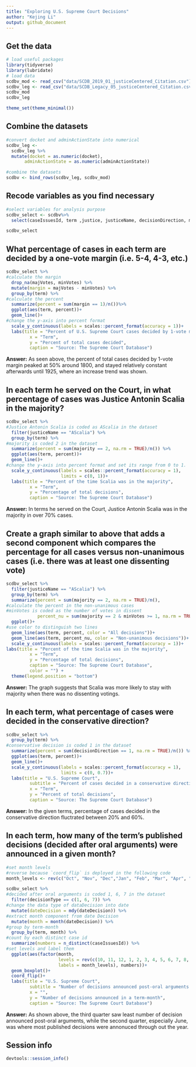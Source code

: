 ```yaml
---
title: "Exploring U.S. Supreme Court Decisions"
author: "Kejing Li"
output: github_document
---
```


## Get the data

```r
# load useful packages
library(tidyverse)
library(lubridate)
# load data
scdbv_mod <- read_csv("data/SCDB_2019_01_justiceCentered_Citation.csv")
scdbv_leg <- read_csv("data/SCDB_Legacy_05_justiceCentered_Citation.csv")
scdbv_mod
scdbv_leg

theme_set(theme_minimal())
```

## Combine the datasets

```r
#convert docket and adminActionState into numerical 
scdbv_leg <- 
  scdbv_leg %>%
  mutate(docket = as.numeric(docket),
       adminActionState = as.numeric(adminActionState)) 

#combine the datasets
scdbv <- bind_rows(scdbv_leg, scdbv_mod)
```

## Recode variables as you find necessary

```r
#select variables for analysis purpose 
scdbv_select <- scdbv%>% 
  select(caseIssuesId, term ,justice, justiceName, decisionDirection, majVotes, minVotes, majority, chief, dateDecision, decisionType)

scdbv_select
```

## What percentage of cases in each term are decided by a one-vote margin (i.e. 5-4, 4-3, etc.)

```r
scdbv_select %>%
#calculate the margin
  drop_na(majVotes, minVotes) %>%
  mutate(margin = majVotes - minVotes) %>%
  group_by(term) %>% 
#calculate the percent
  summarize(percent = sum(margin == 1)/n())%>%
  ggplot(aes(term, percent))+
  geom_line()+
#change the y-axis into percent format
  scale_y_continuous(labels = scales::percent_format(accuracy = 1))+
  labs(title = "Percent of U.S. Supreme Court cases decided by 1-vote margin",
         x = "Term", 
         y = "Percent of total cases decided",
         caption = "Source: The Supreme Court Database")  

```

__Answer:__ As seen above, the percent of total cases decided by 1-vote margin peaked at 50% around 1800, and stayed relatively constant afterwards until 1925, where an increase trend was shown. 


## In each term he served on the Court, in what percentage of cases was Justice Antonin Scalia in the majority?

```r
scdbv_select %>%
#Justice Antonin Scalia is coded as AScalia in the dataset
  filter(justiceName == "AScalia") %>%
  group_by(term) %>%
#majority is coded 2 in the dataset 
  summarize(percent = sum(majority == 2, na.rm = TRUE)/n()) %>%
  ggplot(aes(term, percent))+
  geom_line()+
#change the y-axis into percent format and set its range from 0 to 1.
  scale_y_continuous(labels = scales::percent_format(accuracy = 1), 
                     limits = c(0, 1))+
  labs(title = "Percent of the time Scalia was in the majority",
         x = "Term", 
         y = "Percentage of total decisions",
         caption = "Source: The Supreme Court Database") 

```

__Answer:__ In terms he served on the Court, Justice Antonin Scalia was in the majority in over 70% cases.

## Create a graph similar to above that adds a second component which compares the percentage for all cases versus non-unanimous cases (i.e. there was at least one dissenting vote)

```r
scdbv_select %>%
  filter(justiceName == "AScalia") %>%
  group_by(term) %>%
  summarize(percent = sum(majority == 2, na.rm = TRUE)/n(),
#calculate the percent in the non-unanimous cases
#minVotes is coded as the number of votes in dissent
            percent_nu = sum(majority == 2 & minVotes >= 1, na.rm = TRUE)/sum(minVotes >= 1)) %>%
  ggplot()+
#use color to distinguish two lines 
  geom_line(aes(term, percent, color = "All decisions"))+
  geom_line(aes(term, percent_nu, color = "Non-unanimous decisions"))+
  scale_y_continuous(labels = scales::percent_format(accuracy = 1))+
labs(title = "Percent of the time Scalia was in the majority",
         x = "Term", 
         y = "Percentage of total decisions",
         caption = "Source: The Supreme Court Database",
         color = "") +
  theme(legend.position = "bottom")

```

__Answer:__ The graph suggests that Scalia was more likely to stay with majority when there was no dissenting votings. 

## In each term, what percentage of cases were decided in the conservative direction?

```r
scdbv_select %>%
  group_by(term) %>%
#conservative decision is coded 1 in the dataset
  summarize(percent = sum(decisionDirection == 1, na.rm = TRUE)/n()) %>%
  ggplot(aes(term, percent))+
  geom_line()+
  scale_y_continuous(labels = scales::percent_format(accuracy = 1),
                     limits = c(0, 0.7))+
  labs(title = "U.S. Supreme Court",
         subtitle = "Percent of cases decided in a conservative direction",
         x = "Term", 
         y = "Percent of total decisions",
         caption = "Source: The Supreme Court Database")

```

__Answer:__ In the given terms, percentage of cases decided in the conservative direction fluctrated between 20% and 60%.


## In each term, how many of the term's published decisions (decided after oral arguments) were announced in a given month?

```r
#set month levels
#reverse because `coord_flip` is deployed in the following code
month_levels <- rev(c("Oct", "Nov", "Dec","Jan", "Feb", "Mar", "Apr", "May", "Jun", "Jul", "Aug", "Sep"))

scdbv_select %>%
#decided after oral arguments is coded 1, 6, 7 in the dataset 
  filter(decisionType == c(1, 6, 7)) %>%
#change the data type of dataDecision into date
  mutate(dateDecision = mdy(dateDecision)) %>%
#extract month component from date Decision
  mutate(month = month(dateDecision)) %>%
#group by term-month
  group_by(term, month) %>%
#count by each distinct case id
  summarize(numbers = n_distinct(caseIssuesId)) %>%
#set levels and label them
  ggplot(aes(factor(month, 
                    levels = rev(c(10, 11, 12, 1, 2, 3, 4, 5, 6, 7, 8, 9)),
                    labels = month_levels), numbers))+
  geom_boxplot()+
  coord_flip()+
  labs(title = "U.S. Supreme Court",
         subtitle = "Number of decisions announced post-oral arguments per month, by term",
         x = "", 
         y = "Number of decisions announced in a term-month",
         caption = "Source: The Supreme Court Database")
```

__Answer:__ As shown above, the third quarter saw least number of decision announced post-oral arguments, while the second quarter, especially June, was where most published decisions were annonuced through out the year. 

## Session info

```r
devtools::session_info()
```


